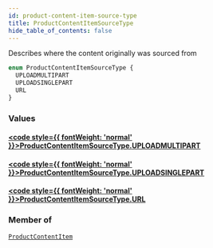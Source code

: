 ```yaml
---
id: product-content-item-source-type
title: ProductContentItemSourceType
hide_table_of_contents: false
---
```








Describes where the content originally was sourced from

```graphql
enum ProductContentItemSourceType {
  UPLOADMULTIPART
  UPLOADSINGLEPART
  URL
}
```


### Values

#### [<code style={{ fontWeight: 'normal' }}>ProductContentItemSourceType.<b>UPLOADMULTIPART</b></code>](#) 
> 
> 

#### [<code style={{ fontWeight: 'normal' }}>ProductContentItemSourceType.<b>UPLOADSINGLEPART</b></code>](#) 
> 
> 

#### [<code style={{ fontWeight: 'normal' }}>ProductContentItemSourceType.<b>URL</b></code>](#) 
> 
> 



### Member of

[`ProductContentItem`](/demand/api/graphql-admin/reference/objects/product-content-item)  <Badge class="secondary" text="object"/>



